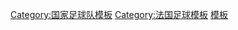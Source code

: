 {{Catnav|頁面分類|...|体育|体育模板|足球模板}}

[[Category:国家足球队模板|Category:国家足球队模板]]
[[Category:法国足球模板|Category:法国足球模板]]
[[Category:法国国家足球队|模板]]